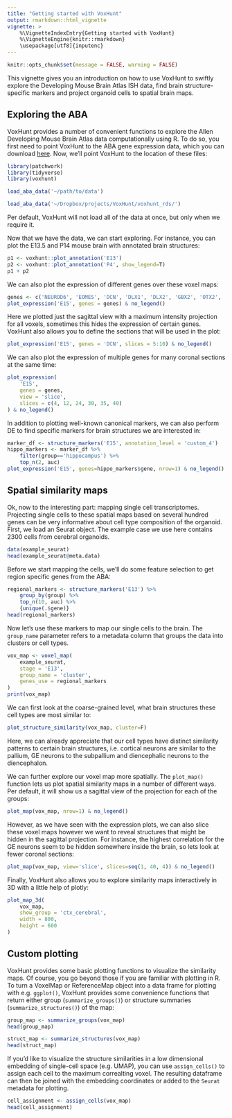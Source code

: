 ```yaml
---
title: "Getting started with VoxHunt"
output: rmarkdown::html_vignette
vignette: >
    %\VignetteIndexEntry{Getting started with VoxHunt}
    %\VignetteEngine{knitr::rmarkdown}
    \usepackage[utf8]{inputenc}
---
```



```r
knitr::opts_chunk$set(message = FALSE, warning = FALSE)
```

This vignette gives you an introduction on how to use VoxHunt to swiftly explore the Developing Mouse Brain Atlas ISH data, find brain structure-specific markers and project organoid cells to spatial brain maps.

## Exploring the ABA

VoxHunt provides a number of convenient functions to explore the Allen Developing Mouse Brain Atlas data computationally using R. To do so, you first need to point VoxHunt to the ABA gene expression data, which you can download [here](https://data.mendeley.com/datasets/g4xg38mwcn/2). Now, we'll point VoxHunt to the location of these files:  

```r
library(patchwork)
library(tidyverse)
library(voxhunt)
```
```r
load_aba_data('~/path/to/data')
```
```r
load_aba_data('~/Dropbox/projects/VoxHunt/voxhunt_rds/')
```
Per default, VoxHunt will not load all of the data at once, but only when we require it. 

Now that we have the data, we can start exploring. For instance, you can plot the E13.5 and P14 mouse brain with annotated brain structures:
```r
p1 <- voxhunt::plot_annotation('E13')
p2 <- voxhunt::plot_annotation('P4', show_legend=T)
p1 + p2
```

We can also plot the expression of different genes over these voxel maps:

```r
genes <- c('NEUROD6', 'EOMES', 'DCN', 'DLX1', 'DLX2', 'GBX2', 'OTX2', 'GATA3', 'PAX8')
plot_expression('E15', genes = genes) & no_legend()
```

Here we plotted just the sagittal view with a maximum intensity projection for all voxels, sometimes this hides the expression of certain genes. VoxHunt also allows you to define the sections that will be used in the plot:

```r
plot_expression('E15', genes = 'DCN', slices = 5:10) & no_legend()
```

We can also plot the expression of multiple genes for many coronal sections at the same time:

```r
plot_expression(
    'E15', 
    genes = genes, 
    view = 'slice', 
    slices = c(4, 12, 24, 30, 35, 40)
) & no_legend()
```


In addition to plotting well-known canonical markers, we can also perform DE to find specific markers for brain structures we are interested in:

```r
marker_df <- structure_markers('E15', annotation_level = 'custom_4')
hippo_markers <- marker_df %>% 
    filter(group=='hippocampus') %>% 
    top_n(2, auc)
plot_expression('E15', genes=hippo_markers$gene, nrow=1) & no_legend()
```


## Spatial similarity maps

Ok, now to the interesting part: mapping single cell transcriptomes. Projecting single cells to these spatial maps based on several hundred genes can be very informative about cell type composition of the organoid. First, we load an Seurat object. The example case we use here contains 2300 cells from cerebral organoids.

```r
data(example_seurat)
head(example_seurat@meta.data)
```

Before we start mapping the cells, we'll do some feature selection to get region specific genes from the ABA:

```r
regional_markers <- structure_markers('E13') %>%
    group_by(group) %>%
    top_n(10, auc) %>% 
    {unique(.$gene)}
head(regional_markers)
```

Now let's use these markers to map our single cells to the brain. The `group_name` parameter refers to a metadata column that groups the data into clusters or cell types.

```r
vox_map <- voxel_map(
    example_seurat, 
    stage = 'E13', 
    group_name = 'cluster', 
    genes_use = regional_markers
)
print(vox_map)
```

We can first look at the coarse-grained level, what brain structures these cell types are most similar to:

```r
plot_structure_similarity(vox_map, cluster=F)
```

Here, we can already appreciate that our cell types have distinct similarity patterns to certain brain structures, i.e. cortical neurons are similar to the pallium, GE neurons to the subpallium and diencephalic neurons to the diencephalon. 

We can further explore our voxel map more spatially. The `plot_map()` function lets us plot spatial similarity maps in a number of different ways. Per default, it will show us a sagittal view of the projection for each of the groups:

```r
plot_map(vox_map, nrow=1) & no_legend()
```


However, as we have seen with the expression plots, we can also slice these voxel maps however we want to reveal structures that might be hidden in the sagittal projection. For instance, the highest correlation for the GE neurons seem to be hidden somewhere inside the brain, so lets look at fewer coronal sections: 


```r
plot_map(vox_map, view='slice', slices=seq(1, 40, 4)) & no_legend()
```

Finally, VoxHunt also allows you to explore similarity maps interactively in 3D with a little help of plotly:

```r
plot_map_3d(
    vox_map, 
    show_group = 'ctx_cerebral', 
    width = 800, 
    height = 600
)
```


## Custom plotting

VoxHunt provides some basic plotting functions to visualize the similarity maps. Of course, you go beyond those if you are familiar with plotting in R. To turn a VoxelMap or ReferenceMap object into a data frame for plotting with e.g. `ggplot()`, VoxHunt provides some convenience functions that return either group (`summarize_groups()`) or structure summaries (`summarize_structures()`)  of the map:

```r
group_map <- summarize_groups(vox_map)
head(group_map)
```

```r
struct_map <- summarize_structures(vox_map)
head(struct_map)
```

If you'd like to visualize the structure similarities in a low dimensional embedding of single-cell space (e.g. UMAP), you can use `assign_cells()` to assign each cell to the maximum correalting voxel. The resulting dataframe can then be joined with the embedding coordinates or added to the `Seurat` metadata for plotting. 

```r
cell_assignment <- assign_cells(vox_map)
head(cell_assignment)
```


